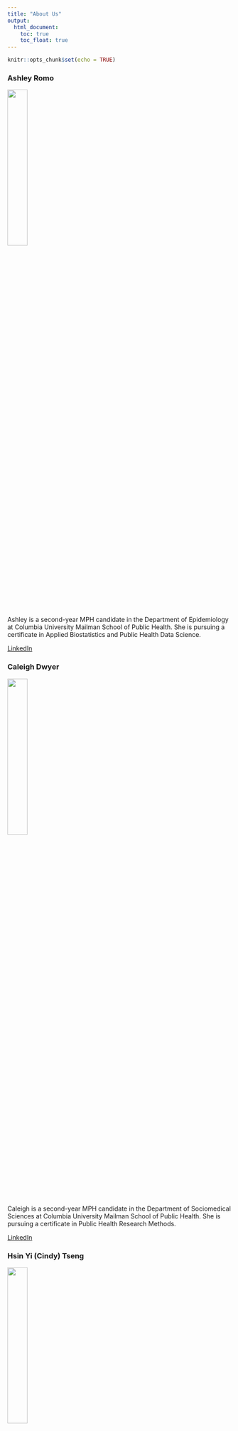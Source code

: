 ```yaml
---
title: "About Us"
output: 
  html_document:
    toc: true
    toc_float: true
---
```


```r
knitr::opts_chunk$set(echo = TRUE)
```

### Ashley Romo

<img src="images/ashley.jpg" style="width:30%">

Ashley is a second-year MPH candidate in the Department of Epidemiology at Columbia University Mailman School of Public Health. She is pursuing a certificate in Applied Biostatistics and Public Health Data Science.

[LinkedIn](https://www.linkedin.com/in/ashley-romo-963a35129/)

### Caleigh Dwyer

<img src="images/caleigh.jpg" style="width:30%">

Caleigh is a second-year MPH candidate in the Department of Sociomedical Sciences at Columbia University Mailman School of Public Health. She is pursuing a certificate in Public Health Research Methods.

[LinkedIn](https://www.linkedin.com/in/caleigh-dwyer-a512a912b)

### Hsin Yi (Cindy) Tseng

<img src="images/cindy.jpeg" style="width:30%">

Hsin Yi (Cindy) is a second-year MPH candidate in the Department of Epidemiology at Columbia University Mailman School of Public Health. She is pursuing a certificate in Applied Biostatistics and Public Health Data Science.

[LinkedIn](https://www.linkedin.com/in/hsin-yi-t-012b1097?trk=contact-info)

### Sarah Younes

<img src="images/sarah.jpg" style="width:30%">

Sarah is a second-year MPH candidate in the Department of Sociomedical Sciences at Columbia University Mailman School of Public Health. She is pursuing a certificate in Public Health Research Methods.

[LinkedIn](https://www.linkedin.com/in/sarahmyounes/)

### Wen Dai

<img src="images/wen.jpeg" style="width:40%">

Wen is a second-year MPH candidate in the Department of Epidemiology at Columbia University Mailman School of Public Health. She is pursuing a certificate in Applied Biostatistics and Public Health Data Science.
